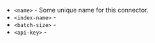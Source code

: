 - `<name>` - Some unique name for this connector.
- `<index-name>` -
- `<batch-size>` -
- `<api-key>` -